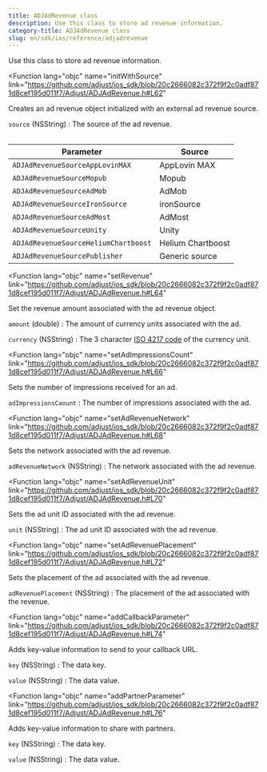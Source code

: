 ```yaml
---
title: ADJAdRevenue class
description: Use this class to store ad revenue information.
category-title: ADJAdRevenue class
slug: en/sdk/ios/reference/adjadrevenue
---
```


Use this class to store ad revenue information.

<Function
  lang="objc"
  name="initWithSource"
  link="https://github.com/adjust/ios_sdk/blob/20c2666082c372f9f2c0adf871d8cef195d011f7/Adjust/ADJAdRevenue.h#L62"
>

Creates an ad revenue object initialized with an external ad revenue source.

<slot slot="snippet">


<InitWithSource />

</slot>

<slot slot="parameters">

`source` (NSString)
: The source of the ad revenue.

<Table>

| Parameter                            | Source            |
| ------------------------------------ | ----------------- |
| `ADJAdRevenueSourceAppLovinMAX`      | AppLovin MAX      |
| `ADJAdRevenueSourceMopub`            | Mopub             |
| `ADJAdRevenueSourceAdMob`            | AdMob             |
| `ADJAdRevenueSourceIronSource`       | ironSource        |
| `ADJAdRevenueSourceAdMost`           | AdMost            |
| `ADJAdRevenueSourceUnity`            | Unity             |
| `ADJAdRevenueSourceHeliumChartboost` | Helium Chartboost |
| `ADJAdRevenueSourcePublisher`        | Generic source    |

</Table>

</slot>

</Function>

<Function
  lang="objc"
  name="setRevenue"
  link="https://github.com/adjust/ios_sdk/blob/20c2666082c372f9f2c0adf871d8cef195d011f7/Adjust/ADJAdRevenue.h#L64"
>

Set the revenue amount associated with the ad revenue object.

<slot slot="snippet">


<SetRevenue />

</slot>

<slot slot="parameters">

`amount` (double)
: The amount of currency units associated with the ad.

`currency` (NSString)
: The 3 character [ISO 4217 code](https://www.iban.com/currency-codes) of the currency unit.

</slot>

</Function>

<Function
  lang="objc"
  name="setAdImpressionsCount"
  link="https://github.com/adjust/ios_sdk/blob/20c2666082c372f9f2c0adf871d8cef195d011f7/Adjust/ADJAdRevenue.h#L66"
>

Sets the number of impressions received for an ad.

<slot slot="snippet">


<SetAdImpressionsCount />

</slot>

<slot slot="parameters">

`adImpressionsCaount`
: The number of impressions associated with the ad.

</slot>

</Function>

<Function
  lang="objc"
  name="setAdRevenueNetwork"
  link="https://github.com/adjust/ios_sdk/blob/20c2666082c372f9f2c0adf871d8cef195d011f7/Adjust/ADJAdRevenue.h#L68"
>

Sets the network associated with the ad revenue.

<slot slot="snippet">


<SetAdRevenueNetwork />

</slot>

<slot slot="parameters">

`adRevenueNetwork` (NSString)
: The network associated with the ad revenue.

</slot>

</Function>

<Function
  lang="objc"
  name="setAdRevenueUnit"
  link="https://github.com/adjust/ios_sdk/blob/20c2666082c372f9f2c0adf871d8cef195d011f7/Adjust/ADJAdRevenue.h#L70"
>

Sets the ad unit ID associated with the ad revenue.

<slot slot="snippet">


<SetAdRevenueUnit />

</slot>

<slot slot="parameters">

`unit` (NSString)
: The ad unit ID associated with the ad revenue.

</slot>

</Function>

<Function
  lang="objc"
  name="setAdRevenuePlacement"
  link="https://github.com/adjust/ios_sdk/blob/20c2666082c372f9f2c0adf871d8cef195d011f7/Adjust/ADJAdRevenue.h#L72"
>

Sets the placement of the ad associated with the ad revenue.

<slot slot="snippet">


<SetAdRevenuePlacement />

</slot>

<slot slot="parameters">

`adRevenuePlacement` (NSString)
: The placement of the ad associated with the revenue.

</slot>

</Function>

<Function
  lang="objc"
  name="addCallbackParameter"
  link="https://github.com/adjust/ios_sdk/blob/20c2666082c372f9f2c0adf871d8cef195d011f7/Adjust/ADJAdRevenue.h#L74"
>

Adds key-value information to send to your callback URL.

<slot slot="snippet">


<AddCallbackParameter />

</slot>

<slot slot="parameters">

`key` (NSString)
: The data key.

`value` (NSString)
: The data value.

</slot>

</Function>

<Function
  lang="objc"
  name="addPartnerParameter"
  link="https://github.com/adjust/ios_sdk/blob/20c2666082c372f9f2c0adf871d8cef195d011f7/Adjust/ADJAdRevenue.h#L76"
>

Adds key-value information to share with partners.

<slot slot="snippet">


<AddPartnerParameter />

</slot>

<slot slot="parameters">

`key` (NSString)
: The data key.

`value` (NSString)
: The data value.

</slot>

</Function>
